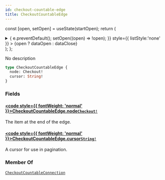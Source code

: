 ```yaml
---
id: checkout-countable-edge
title: CheckoutCountableEdge
---
```






const [open, setOpen] = useState(startOpen);
return (
<details {...(open ? { open: true } : {})} className="details" style={{ border:'none', boxShadow:'none', background:'var(--ifm-background-color)' }}>
<summary
onClick={(e) => {
e.preventDefault();
setOpen((open) => !open);
}}
style={{ listStyle:'none' }} >
{open ? dataOpen : dataClose}
</summary>
{open && children}
</details>
);
};

No description

```graphql
type CheckoutCountableEdge {
  node: Checkout!
  cursor: String!
}
```

### Fields

#### [<code style={{ fontWeight: 'normal' }}>CheckoutCountableEdge.<b>node</b></code>](#)<Bullet />[`Checkout!`](../../../api-reference/checkout/objects/checkout.mdx) <Badge class="badge badge--secondary" text="non-null"/> <Badge class="badge badge--secondary" text="object"/> <Badge class="badge badge--secondary" text="checkout"/>

The item at the end of the edge.

#### [<code style={{ fontWeight: 'normal' }}>CheckoutCountableEdge.<b>cursor</b></code>](#)<Bullet />[`String!`](../../../api-reference/miscellaneous/scalars/string.mdx) <Badge class="badge badge--secondary" text="non-null"/> <Badge class="badge badge--secondary" text="scalar"/> <Badge class="badge badge--secondary" text="miscellaneous"/>

A cursor for use in pagination.

### Member Of

[`CheckoutCountableConnection`](../../../api-reference/checkout/objects/checkout-countable-connection.mdx) <Badge class="badge badge--secondary" text="object"/>
